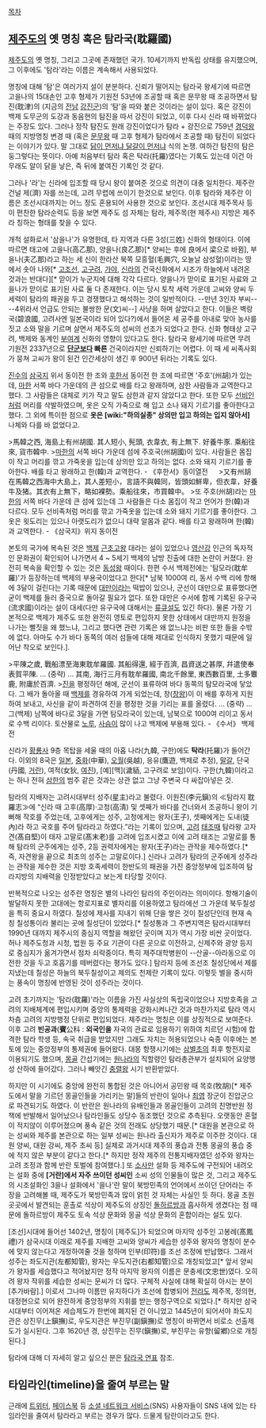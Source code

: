 [[목차]]
== [[제주도]]의 옛 명칭 혹은 탐라국(耽羅國) ==
[[제주도]]의 옛 명칭, 그리고 그곳에 존재했던 국가. 10세기까지 반독립 상태를 유지했으며, 그 이후에도 '탐라'라는 이름은 계속해서 사용되었다.

명칭에 대해 '탐'은 여러가지 설이 분분하다. 신뢰가 떨어지는 탐라국 왕세기에 따르면 고을나의 15대손인 고후 형제가 기원전 53년에 조공할 때 혹은 문무왕 때 조공하면서 탐진(耽津)의 (지금의 [[전남]] [[강진군]])의 '탐'을 따와 붙은 것이라는 설이 있다. 혹은 강진이 백제 도무군의 도강과 동음현의 탐진을 따서 강진이 되었고, 이후 다시 신라 때 바뀌었다는 주장도 있다. 그러나 정작 탐진도 원래 강진이었다가 탐라 + 강진으로 759년 [[경덕왕]] 때의 지방명칭 변경 때 (혹은 [[문무왕]] 때 고후 형제가 탐라에서 조공할 때) 탐진이 되었다는 이야기가 있다. 말 그대로 [[닭이 먼저냐 달걀이 먼저냐]] 식의 논쟁. 여하간 탐진의 탐은 둥그렇다는 뜻이다. 아예 처음부터 탐라 혹은 탁라(托羅)였다는 기록도 있는데 이건 아무래도 알이 닭을 낳은, 즉 뒤에 붙여진 기록인 것 같다.

그러나 '라'는 신라에 입조할 때 당시 왕이 붙여준 것으로 의견이 대충 일치한다. 제주란 건널 제(濟) 자를 쓰는데, 고려 무렵에 쓰이기 한것으로 보인다. 이후 탐라와 제주란 이름은 조선시대까지는 어느 정도 혼용되어 사용한 것으로 보인다. 조선시대 제주목사 등이 편찬한 탐라순력도 등을 보면 제주도 섬 자체는 탐라, 제주목(현 제주시) 지방은 제주라 칭하는 형태를 찾을 수 있다.

개척 설화로서 '삼을나'가 유명한데, 타 지역과 다른 3성(三姓) 신화의 형태이다. 이에 따르면 태고에 고을나(高乙那), 양을나(良乙那)[* 양씨는 후에 良에서 梁으로 바뀜], 부을나(夫乙那)라고 하는 세 신이 한라산 북쪽 모흥혈(毛興穴, 오늘날 삼성혈)이라는 땅에서 솟아 나와[* [[고조선]], [[고구려]], [[가야]], [[신라]]의 건국신화에서 시조가 하늘에서 내려온 것과는 반대다][* 맏이가 누군지에 대해 각각 다르다. 양을나가 맏이로 표기된 사료와 고을나가 맏이로 표기된 사료 둘 다 존재한다. 이는 당시 토착 세력 가운데 고씨와 양씨 두 세력이 탐라의 패권을 두고 경쟁했다고 해석하는 것이 일반적이다. --만년 3인자 부씨-- --4위라서 언급도 안되는 불쌍한 문(文)씨--] 사냥을 하며 살았다고 한다. 이들은 벽랑국(碧浪國, 고려사엔 일본국이라 되어 있다?)에서 들어온 세 공주를 아내로 맞아 농사를 짓고 소와 말을 기르며 살면서 제주도의 성씨의 선조가 되었다고 한다. 신화 형태상 고구려, 백제와 동계인 [[부여]]계 신화의 영향이 있다고도 한다. 탐라국 왕세기에 따르면 무려 기원전 2337년으로 '''[[단군]]보다 빠른''' 건국이라지만 신뢰하기는 어렵다. 이 때 세 씨족사회가 뭉쳐 고씨가 왕이 된건 인간세상이 생긴 후 900년 뒤라는 기록도 있다. 

[[진수]]의 [[삼국지]] 위서 동이전 한 조와 [[후한서]] 동이전 한 조에 따르면 '주호'(州胡)가 있는데, [[마한]] 서쪽 바다 가운데의 큰 섬으로 배를 타고 왕래하며, 삼한 사람들과 교역한다고 했다. 그 사람들은 대체로 키가 작고 말도 삼한과 같지 않았다고 한다. 또한 모두 [[선비]]인처럼 머리를 삭발하였으며, 옷은 오직 가죽으로 해 입고 소나 돼지 기르기를 좋아한다고 했다. 그 외에 특이한 점으로 '''옷은 [wiki:"하의실종" 상의만 입고 하의는 입지 않아서]''' 나체와 다를 바 없었다고.

>馬韓之西, 海島上有州胡國. 其人短小, 髡頭, 衣韋衣, 有上無下. 好養牛豕. 乘船往來, 貨市韓中.  
>[[마한]]의 서쪽 바다 가운데 섬에 주호국(州胡國)이 있다. 사람들은 몸집이 작고 머리를 깎고 가죽옷을 입는데 상의만 있고 하의는 없다. 소와 돼지 기르기를 좋아한다. 배를 타고 왕래하고 한(韓)과 교역한다. - 《후한서》동이열전
　
>又有州胡在馬韓之西海中大島上，其人差短小，言語不與韓同，皆頭如鮮卑，但衣韋，好養牛及猪。其衣有上無下，略如裸勢。乘船往來，市買韓中。
>또 주호(州胡)라는 [[마한]]의 서쪽 바다 가운데 큰 섬에 있는데 그 사람들은 다소 몸집이 작고 언어가 한(韓)과 다르다. 모두 선비족처럼 머리를 깎고 가죽옷을 입는데 소와 돼지 기르기를 좋아한다. 그 옷은 윗도리는 있으나 아랫도리가 없으니 대략 알몸과 같다. 배를 타고 왕래하며 한(韓)과 교역한다. - 《삼국지》위지 동이전

본토의 국가에 복속된 것은 [[백제]] [[근초고왕]] 대라는 설이 있었으나 [[영산강]] 인근의 독자적인 문화권이 확인되어 나가면서 4 ~ 5세기 백제의 남방 진출에 대한 논란이 커졌다. 완전히 복속을 확인할 수 있는 것은 [[동성왕]] 때이다. 한편 수서 백제전에는 '탐모라(耽牟羅)'가 등장하는데 백제의 부용국이었다고 한다[* 남북 1000여 리, 동서 수백 리에 항해에 3달이 걸린다는 기록 때문에 [[대만]]이라는 떡밥이 있으나, 군선이 대만으로 표류했다면 굳이 백제를 들러 중국으로 돌아갈 필요가 없다. 또한 대만은 수서에 함께 기록된 유구국(流求國)이라는 설이 대세(다만 유구국에 대해서는 [[류큐]]설도 있긴 하다). 물론 가장 기본적으로 백제가 제주도 또한 완전히 영토로 편입하지 못한 상태에서 대만까지 원정을 나가는 뻘짓을 왜 했느냐, 그리고 했다면 관련 기록은 왜 없느냐는 비판 또한 들을 수밖에 없다. 아마도 수가 바다 동쪽의 여러 섬들에 대해 제대로 인식하지 못했기 때문에 일어난 착오로 보인다.].

>平陳之歲, 戰船漂至海東耽牟羅國. 其船得還, 經于百濟, 昌資送之甚厚, 幷遣使奉表賀平陳. … (중략) … 其南, 海行三月有耽牟羅國, 南北千餘里, 東西數百里, 土多麞鹿, 附庸於百濟. 
>[[진]]을 평정하던 해에, 군선이 표류하여 바다 동쪽의 탐모라국에 닿았다. 그 배가 돌아올 때 [[백제]]를 경유하여 가게 되었는데, 창([[창왕]])이 이 배를 후하게 지원하여 보내고, 사신을 같이 파견하여 진을 평정한 것을 기리는 표를 올렸다. … (중략) … 그(백제) 남쪽에 바다로 3달을 가면 탐모라국이 있는데, 남북으로 1000여 리이고 동서로 수백 리이다. 토산물로 [[노루]], [[사슴]]이 많이 나고 백제에 부용해 있다. - 《수서》 백제전

신라가 [[황룡사]] 9층 목탑을 세울 때의 아홉 나라(九韓, 구한)에도 '''탁라'''(托羅)가 들어간다. 이외의 8국은 [[일본]], [[중화]](中華), [[오월]](吳越), 응유(鷹遊, 백제로 추정), [[말갈]], 단국(丹國, [[거란]]), 여적(女狄, [[여진]]), [예][맥](濊貊, 고구려로 보임)이다. 구한(九韓)이라고는 하나 전혀 [[삼한]]의 범주 같은 것과는 상관 없고 그냥 주변국 다 싸잡아넣은 것.

탐라의 지배자는 고려시대부터 성주(星主)라고 불렸다. 이원진(李元鎭)의 ≪탐라지 耽羅志≫에 “신라 때 고후(高厚)·고청(高淸) 및 셋째가 바다를 건너와서 조공하니 왕이 기뻐해 작호를 주었는데, 고후에게는 성주, 고청에게는 왕자(王子), 셋째에게는 도내(徒內)라 하고 국호를 주어 탐라라고 하였다.”라는 기록이 있으며, [[고려]] [[태조]]때 탐라왕 고자견(髙自堅)이 태자 고말로(髙末老)를 고려에 입조시켰고 이에 고려 태조는 고말로를 통해 탐라의 군주에게는 성주, 2등 권력자에게는 왕자(王子)라는 관작을 제수하였다.[* 즉, 자견왕을 끝으로 최초의 성주는 고말로이다.] 신라나 고려가 탐라의 군주에게 성주라는 관작을 제수한 것은 지방 호족세력이 한반도의 패권을 가진 중앙정부에 입조하여 탐라지방의 지배력을 인정받았다고 보는게 타당할 것이다.

반복적으로 나오는 성주란 명칭은 별의 나라인 탐라의 주인이라는 의미이다. 항해기술이 발달하지 못한 고대에는 항로지표로 별자리를 이용하였고 탐라에선 그 가운데 북두칠성을 특히 중요시 하였다. 칠성에 제사를 지내기 위해 단을 쌓은 것이 칠성단인데 현재 속칭 칠성통이라 불리는 곳에 칠성단이 있었다.[* 칠성통과 그 주변지역은 탐라시대부터 1990년 대까지 제주시의 중심지 역할을 해왔던 곳이며 지가 역시 가장 비싼 곳이었다. 허나 제주도청과 시청, 법원 등 주요 기관이 다른 곳으로 이전하고, 신제주와 광양 등지로 중심지가 옮겨가면서 점차 쇠락중이다. 특히 제주대학병원이 --산골--아라동으로 이전한 것을 두고 호흡기를 떼버렸다는 평가도 있다.] 탐라지 등에 조선조 칠성단에서 제를 지냈는데 칠성은 하늘의 북두칠성이고 제의도 천제란 기록이 있다. 이렇듯 별을 중시하는 풍속이 명칭에 반영된 것이 성주라는 것이다.

고려 초기까지는 '탐라(耽羅)'라는 이름을 가진 사실상의 독립국이었으나 지방호족을 고려의 지배체계에 편입시키며 중앙의 통제력을 강화시켜나간 것과 마찬가지로 탐라 역시 차츰 고려의 지방행정 단위로 편입되었다. 제주라는 명칭은 이를 상징적으로 보여준다. 이후 고려 '''빈공과'''('''賓'''公科 : '''외국인을''' 자국의 관료로 임용하기 위하여 치르던 시험)에 합격한 탐라 학생 등, 속국 취급을 받았지만 그래도 자치는 허용되었으나 숙종 이후에는 본토에 있는 중앙정부의 통제권에 들어왔다. 대몽 항쟁시기에는 [[삼별초]]의 최후 항전지로 이용되기도 했으며, [[몽골]] 간섭기에는 [[원]]나라의 직할령인 탐라총관부가 설치되어 요양행성 산하에 들어갔다. 그러나 빼앗긴 [[충렬왕]] 시기 반환받았다.

하지만 이 시기에도 중앙에 완전히 통합된 것은 아니어서 공민왕 때 목호(牧胡)[* 제주도에서 말을 기르던 몽골인들을 가리키는 말]들의 반란이 일아나 [[최영]] 장군이 진압군으로 파견되기도 하였다. 이 반란은 원나라의 유배인들과 몽골인들이 고려의 친명반원 정책에 반발해서 일어났으나 탐라인들도 상당수 동조했던 것으로 추측된다. 오랫동안 혼혈이 적지않이 이루어졌으며 풍속 같은 것의 전래도 상당했기 때문.[* 대원을 본관으로 하는 성씨와 제주를 본관으로 하는 일부 성씨는 원나라 출신자가 제주로 이주한 것이다. 대원 양씨, 대원 강씨, 제주 초씨 등] 실제로 과거시대 제주의 풍습과 전통 몽골의 풍습 중에 적지 않은 부분이 같다고 한다.[* 하지만 정작 제주의 전통지배자였던 성주와 왕자는 고려 조정과 함께 반란 토벌에 참여했다.] 또 [[소사만]] 설화 등 제주도에 구전되어 내려오는 설화 중에 '''[거란]에서 자주 쓰이던 성씨인''' 소씨 성의 인물들이 많은 것, 그리고 제주도의 시조설화인 3을나 설화에서 '을나'란 말이 북방민족의 언어에서 쓰이던 단어라는 주장을 고려해볼 때, 제주도가 북방민족과 많이 얽힌 것 자체는 사실인 듯 하다. 몽골 초원 곳곳에서 발견되는 훈촐로 석상이 제주도의 상징인 [[돌하르방]]과 흡사하게 생겼다는 점 때문에 돌하르방이 제주도 토속 석상 문화와 몽골 석상 문화의 혼합이라는 설도 있다.

[조선]시대에 들어선 1402년, 명칭이 [제주도]가 되었으며 마지막 성주인 고봉례(髙鳳禮)가 삼국시대 이래로 제주를 지배한 고씨와 양씨가 세습한 성주와 왕자의 명칭이 분수에 맞지 않는다고 개정하여줄 것을 청하며 인부(印符)를 조선 조정에 반납했다. 그래서 성주는 좌도지관(左都知管), 왕자는 우도지관(右都知管)으로 개칭되었고[* 앞서 양씨가 왕자를 세습했다고 적어놨지만 정작 마지막 왕자의 이름은 문충세(文忠世)였다. 오히려 왕자 작위를 세습한 성씨는 문씨가 더 많다. 구체적 사실에 대해 확실히 아시는 분이 [추가바람].] 이로서 그나마 이름만 유지하다가 조선에 합병되어 [[전라도]] 제주목, 정의현, 대정현으로 되어 완전하게 중앙정부의 지휘를 받는 행정구역으로 되었다.[* 하지만 삼국시대부터 이어져온 세습제도가 한번에 폐지된 건 아니었고 1445년이 되어서야 좌도지관은 상진무(上鎭撫)로, 우도지관은 부진무(副鎭撫)로 명칭이 바뀌면서 비로소 선출제도가 실시된다. 그후 1620년 경, 상진무는 진무(鎭撫)로, 부진무는 유향(留鄕)으로 개칭된다.]

탐라에 대해 더 자세히 알고 싶으신 분은 [http://www.jejugo.co.kr/bbs/zboard.php?id=nation 탐라국 연표] 참조.

== 타임라인(timeline)을 줄여 부르는 말 ==
근래에 [[트위터]], [[페이스북]] 등 [[소셜 네트워크 서비스]](SNS) 사용자들이 SNS 내에 있는 타임라인을 줄여서 탐라라고 부르는 경우가 많다. 드물게 탐란이라고도 한다.
